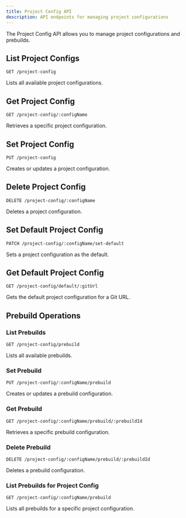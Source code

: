 ```yaml
---
title: Project Config API
description: API endpoints for managing project configurations
---
```


The Project Config API allows you to manage project configurations and prebuilds.

## List Project Configs

```http
GET /project-config
```

Lists all available project configurations.

## Get Project Config

```http
GET /project-config/:configName
```

Retrieves a specific project configuration.

## Set Project Config

```http
PUT /project-config
```

Creates or updates a project configuration.

## Delete Project Config

```http
DELETE /project-config/:configName
```

Deletes a project configuration.

## Set Default Project Config

```http
PATCH /project-config/:configName/set-default
```

Sets a project configuration as the default.

## Get Default Project Config

```http
GET /project-config/default/:gitUrl
```

Gets the default project configuration for a Git URL.

## Prebuild Operations

### List Prebuilds

```http
GET /project-config/prebuild
```

Lists all available prebuilds.

### Set Prebuild

```http
PUT /project-config/:configName/prebuild
```

Creates or updates a prebuild configuration.

### Get Prebuild

```http
GET /project-config/:configName/prebuild/:prebuildId
```

Retrieves a specific prebuild configuration.

### Delete Prebuild

```http
DELETE /project-config/:configName/prebuild/:prebuildId
```

Deletes a prebuild configuration.

### List Prebuilds for Project Config

```http
GET /project-config/:configName/prebuild
```

Lists all prebuilds for a specific project configuration.
